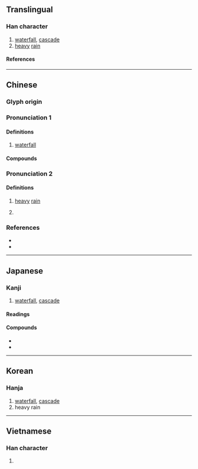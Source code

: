 {{character info/new}}
==Translingual==

===Han character===
{{Han char|rn=85|rad=水|as=15|sn=18|four=36132|canj=EATE|ids=⿰氵暴}}

# [[waterfall]], [[cascade]]
# [[heavy]] [[rain]]

====References====
{{Han ref|kx=0659.130|dkj=18609|dj=1069.080|hdz=31778.010|uh=7011}}

----

==Chinese==
{{zh-forms}}

===Glyph origin===
{{Han etym}}

===Pronunciation 1===
{{zh-pron
|m=pù
|c=buk6
|h=pfs=phuk/phau/phu;gd=bug5
|md=
|mn=qz:po̍k/tw,xm,zz:pho̍k
|mn-t=pag8
|w=
|mc=2
|oc=y
|cat=n
}}

====Definitions====
{{zh-hanzi}}

# [[waterfall]]

====Compounds====
{{zh-der|瀑布|壺口瀑布|懸瀑|瀑風|飛瀑}}

===Pronunciation 2===
{{zh-pron
|m=bào
|c=bou6
|h=pfs=phuk/phau/phu;gd=pau4
|md=
|mn-t=pō
|mn-t=bao6
|w=
|mc=1
|oc=y
|cat=n
}}

====Definitions====
{{zh-hanzi}}

# [[heavy]] [[rain]]
# {{zh-div|河}} {{gloss|river in Henan province}}

===References===
* {{R:twedu|A02368}}
* {{R:yue:Hanzi}}

----

==Japanese==

===Kanji===
{{ja-kanji|grade=|rs=水15}}

# [[waterfall]], [[cascade]]

====Readings====
{{ja-readings
|goon=ぼう, ぼく
|kanon=ほく, ほう
|kanyoon=ばく
|kun=にわか.あめ-, たき-
}}

====Compounds====
* {{ja-r|瀑布|ばくふ|gloss=waterfall}}
* {{ja-r|名瀑|めいばく|gloss=[[famous]] waterfall}}

----

==Korean==

===Hanja===
{{ko-hanja|hangeul=[[폭]], [[포]]|eumhun=|rv=pok, po|mr=p'ok, p'o|y=phok, pho}}

# [[waterfall]], [[cascade]]
# heavy rain

----

==Vietnamese==

===Han character===
{{vi-readings|rs=水15|reading=bộc}}

# {{defn|lang=vi|sort=水15}}